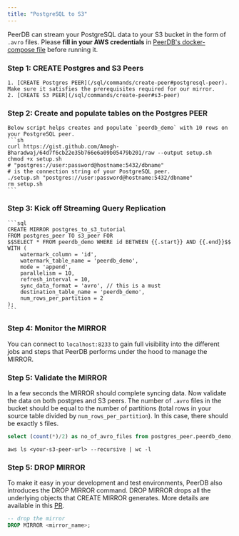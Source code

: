 ```yaml
---
title: "PostgreSQL to S3"
---
```


PeerDB can stream your PostgreSQL data to your S3 bucket in the form of `.avro` files. Please **fill in your AWS credentials** in [PeerDB's docker-compose file](https://github.com/PeerDB-io/peerdb/blob/e9fe3e03e242abc37a7526d7132c1f7232e00e5f/docker-compose.yml#L89-L91C36) before running it.

### Step 1: CREATE Postgres and S3 Peers
    1. [CREATE Postgres PEER](/sql/commands/create-peer#postgresql-peer). Make sure it satisfies the prerequisites required for our mirror.
    2. [CREATE S3 PEER](/sql/commands/create-peer#s3-peer)

### Step 2: Create and populate tables on the Postgres PEER
    Below script helps creates and populate `peerdb_demo` with 10 rows on your PostgreSQL peer.
    ```sh
    curl https://gist.github.com/Amogh-Bharadwaj/64d7f6cb22e35b766e6a09b05479b201/raw --output setup.sh
    chmod +x setup.sh
    # "postgres://user:password@hostname:5432/dbname"
    # is the connection string of your PostgreSQL peer.
    ./setup.sh "postgres://user:password@hostname:5432/dbname"
    rm setup.sh
    ```

### Step 3: Kick off Streaming Query Replication

    ```sql
    CREATE MIRROR postgres_to_s3_tutorial
    FROM postgres_peer TO s3_peer FOR
    $$SELECT * FROM peerdb_demo WHERE id BETWEEN {{.start}} AND {{.end}}$$
    WITH (
        watermark_column = 'id',
        watermark_table_name = 'peerdb_demo',
        mode = 'append',
        parallelism = 10,
        refresh_interval = 10,
        sync_data_format = 'avro', // this is a must
        destination_table_name = 'peerdb_demo',
        num_rows_per_partition = 2
    );
    ```

### Step 4: Monitor the MIRROR
You can connect to ``localhost:8233`` to gain full visibility into the different jobs and steps that PeerDB performs under the hood to manage the MIRROR.

### Step 5: Validate the MIRROR
In a few seconds the MIRROR should complete syncing data. Now validate the data on both postgres and S3 peers. The number of `.avro` files in the bucket should be equal to the number of partitions (total rows in your source table divided by `num_rows_per_partition`). In this case, there should be exactly `5` files.
```sql
select (count(*)/2) as no_of_avro_files from postgres_peer.peerdb_demo;
```

```shell
aws ls <your-s3-peer-url> --recursive | wc -l
```

### Step 5: DROP MIRROR

To make it easy in your development and test environments, PeerDB also introduces the DROP MIRROR command. DROP MIRROR drops all the underlying objects that CREATE MIRROR generates. More details are available in this [PR](https://github.com/PeerDB-io/peerdb/pull/93).

```sql
-- drop the mirror
DROP MIRROR <mirror_name>;
```
